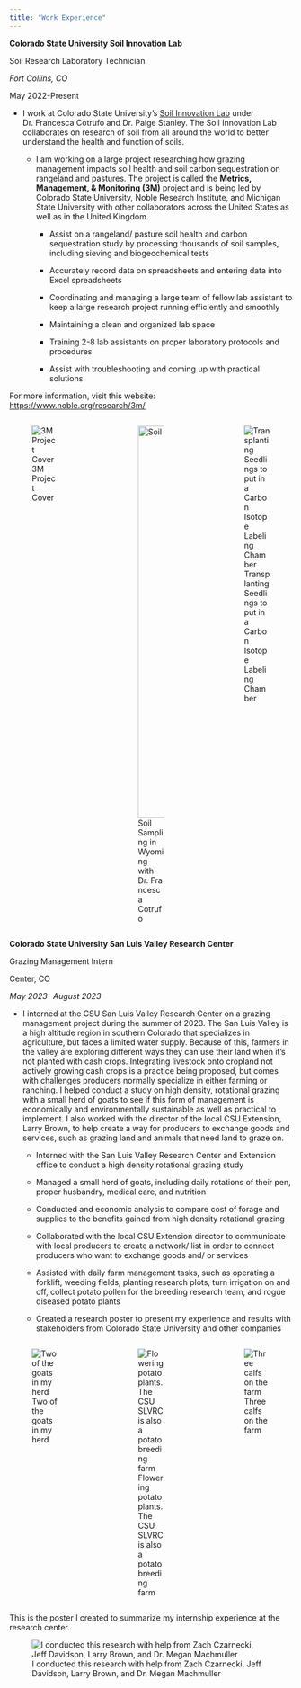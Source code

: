 ```yaml
---
title: "Work Experience"
---
```


**Colorado State University Soil Innovation Lab**

Soil Research Laboratory Technician

*Fort Collins, CO*

May 2022-Present

-   I work at Colorado State University's [Soil Innovation Lab](https://agsci.colostate.edu/soilinnovationlab/) under Dr. Francesca Cotrufo and Dr. Paige Stanley. The Soil Innovation Lab collaborates on research of soil from all around the world to better understand the health and function of soils.

    -   I am working on a large project researching how grazing management impacts soil health and soil carbon sequestration on rangeland and pastures. The project is called the **Metrics, Management, & Monitoring (3M)** project and is being led by Colorado State University, Noble Research Institute, and Michigan State University with other collaborators across the United States as well as in the United Kingdom.

        -   Assist on a rangeland/ pasture soil health and carbon sequestration study by processing thousands of soil samples, including sieving and biogeochemical tests

        -   Accurately record data on spreadsheets and entering data into Excel spreadsheets

        -   Coordinating and managing a large team of fellow lab assistant to keep a large research project running efficiently and smoothly

        -   Maintaining a clean and organized lab space

        -   Training 2-8 lab assistants on proper laboratory protocols and procedures

        -   Assist with troubleshooting and coming up with practical solutions

For more information, visit this website: <https://www.noble.org/research/3m/>

:::::::: columns
::: {.column width="30%"}
![3M Project Cover](www/3M%20project%20cow%20picture.png)
:::

::: {.column width="5%"}
:::

::: {.column width="30%"}
![Soil Sampling in Wyoming with Dr. Francesca Cotrufo](www/20220831_WYsampling.jpg){width="698"}
:::

::: {.column width="5%"}
:::

::: {.column width="30%"}
![Transplanting Seedlings to put in a Carbon Isotope Labeling Chamber](www/soilgreenhouse.jpg)
:::
::::::::

**Colorado State University San Luis Valley Research Center**

Grazing Management Intern

Center, CO

*May 2023- August 2023*

-   I interned at the CSU San Luis Valley Research Center on a grazing management project during the summer of 2023. The San Luis Valley is a high altitude region in southern Colorado that specializes in agriculture, but faces a limited water supply. Because of this, farmers in the valley are exploring different ways they can use their land when it's not planted with cash crops. Integrating livestock onto cropland not actively growing cash crops is a practice being proposed, but comes with challenges producers normally specialize in either farming or ranching. I helped conduct a study on high density, rotational grazing with a small herd of goats to see if this form of management is economically and environmentally sustainable as well as practical to implement. I also worked with the director of the local CSU Extension, Larry Brown, to help create a way for producers to exchange goods and services, such as grazing land and animals that need land to graze on.

    -   Interned with the San Luis Valley Research Center and Extension office to conduct a high density rotational grazing study

    -   Managed a small herd of goats, including daily rotations of their pen, proper husbandry, medical care, and nutrition

    -   Conducted and economic analysis to compare cost of forage and supplies to the benefits gained from high density rotational grazing

    -   Collaborated with the local CSU Extension director to communicate with local producers to create a network/ list in order to connect producers who want to exchange goods and/ or services

    -   Assisted with daily farm management tasks, such as operating a forklift, weeding fields, planting research plots, turn irrigation on and off, collect potato pollen for the breeding research team, and rogue diseased potato plants

    -   Created a research poster to present my experience and results with stakeholders from Colorado State University and other companies

:::::::: columns
::: {.column width="30%"}
![Two of the goats in my herd](www/20230725_greygoats.jpg)
:::

::: {.column width="5%"}
:::

::: {.column width="30%"}
![Flowering potato plants. The CSU SLVRC is also a potato breeding farm](www/20230713_purplepotatoflowers.jpg)
:::

::: {.column width="5%"}
:::

::: {.column width="30%"}
![Three calfs on the farm](www/20230725_3babycows.jpg)
:::
::::::::

This is the poster I created to summarize my internship experience at the research center.

![I conducted this research with help from Zach Czarnecki, Jeff Davidson, Larry Brown, and Dr. Megan Machmuller](www/2023extension%20poster.png){fig-align="center"}
